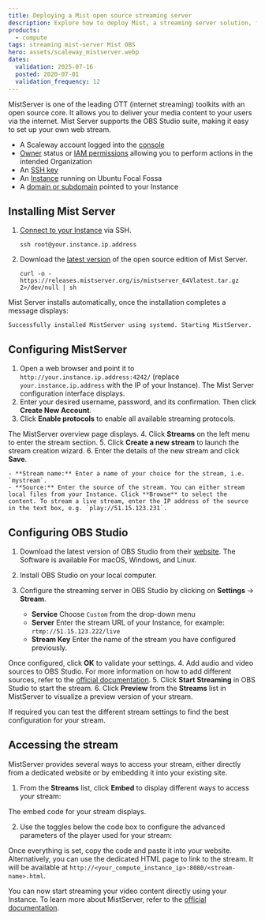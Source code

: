 ```yaml
---
title: Deploying a Mist open source streaming server
description: Explore how to deploy Mist, a streaming server solution, for broadcasting video content over the internet.
products:
  - compute
tags: streaming mist-server Mist OBS
hero: assets/scaleway_mistserver.webp
dates:
  validation: 2025-07-16
  posted: 2020-07-01
  validation_frequency: 12
---
```




MistServer is one of the leading OTT (internet streaming) toolkits with an open source core. It allows you to deliver your media content to your users via the internet. Mist Server supports the OBS Studio suite, making it easy to set up your own web stream.

<Requirements />

- A Scaleway account logged into the [console](https://console.scaleway.com)
- [Owner](/iam/concepts/#owner) status or [IAM permissions](/iam/concepts/#permission) allowing you to perform actions in the intended Organization
- An [SSH key](/organizations-and-projects/how-to/create-ssh-key/)
- An [Instance](/instances/how-to/create-an-instance/) running on Ubuntu Focal Fossa
- A [domain or subdomain](/domains-and-dns/quickstart/) pointed to your Instance

## Installing Mist Server

1. [Connect to your Instance](/instances/how-to/connect-to-instance/) via SSH.
    ```
    ssh root@your.instance.ip.address
    ```
2. Download the [latest version](https://mistserver.org/download) of the open source edition of Mist Server.
    ```
    curl -o - https://releases.mistserver.org/is/mistserver_64Vlatest.tar.gz 2>/dev/null | sh
    ```

Mist Server installs automatically, once the installation completes a message displays:

```
Successfully installed MistServer using systemd. Starting MistServer.
```

## Configuring MistServer

1. Open a web browser and point it to `http://your.instance.ip.address:4242/` (replace `your.instance.ip.address` with the IP of your Instance). The Mist Server configuration interface displays.
2. Enter your desired username, password, and its confirmation. Then click **Create New Account**.
    <Lightbox image={image} alt="" />
3. Click **Enable protocols** to enable all available streaming protocols.
    <Lightbox image={image2} alt="" />

  The MistServer overview page displays.
4. Click **Streams** on the left menu to enter the stream section.
    <Lightbox image={image3} alt="" />
5. Click **Create a new stream** to launch the stream creation wizard.
    <Lightbox image={image4} alt="" />
6. Enter the details of the new stream and click **Save**.
    <Lightbox image={image5} alt="" />

    - **Stream name:** Enter a name of your choice for the stream, i.e. `mystream`.
    - **Source:** Enter the source of the stream. You can either stream local files from your Instance. Click **Browse** to select the content. To stream a live stream, enter the IP address of the source in the text box, e.g. `play://51.15.123.231`.

## Configuring OBS Studio

1. Download the latest version of OBS Studio from their [website](https://obsproject.com/download). The Software is available For macOS, Windows, and Linux.
2. Install OBS Studio on your local computer.
3. Configure the streaming server in OBS Studio by clicking on **Settings** -> **Stream**.
    <Lightbox image={image6} alt="" />

    - **Service** Choose `Custom` from the drop-down menu
    - **Server** Enter the stream URL of your Instance, for example: `rtmp://51.15.123.222/live`
    - **Stream Key** Enter the name of the stream you have configured previously.

  Once configured, click **OK** to validate your settings.
4. Add audio and video sources to OBS Studio. For more information on how to add different sources, refer to the <a href="https://obsproject.com/wiki/Sources-Guide" target="_blank">official documentation</a>.
5. Click **Start Streaming** in OBS Studio to start the stream.
    <Lightbox image={image7} alt="" />
6. Click **Preview** from the **Streams** list in MistServer to visualize a preview version of your stream.
    <Lightbox image={image8} alt="" />

If required you can test the different stream settings to find the best configuration for your stream.

## Accessing the stream

MistServer provides several ways to access your stream, either directly from a dedicated website or by embedding it into your existing site.

1. From the **Streams** list, click **Embed** to display different ways to access your stream:
    <Lightbox image={image9} alt="" />

  The embed code for your stream displays.

2. Use the toggles below the code box to configure the advanced parameters of the player used for your stream:
    <Lightbox image={image10} alt="" />

Once everything is set, copy the code and paste it into your website. Alternatively, you can use the dedicated HTML page to link to the stream. It will be available at `http://<your_compute_instance_ip>:8080/<stream-name>.html`.

You can now start streaming your video content directly using your Instance. To learn more about MistServer, refer to the [official documentation](https://mistserver.org/guides/latest).